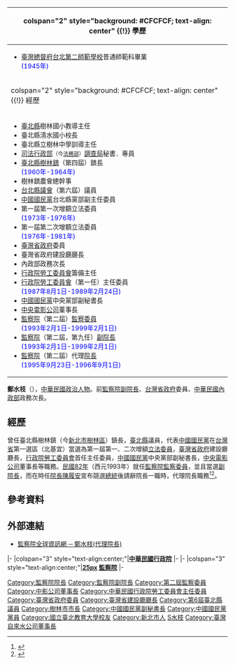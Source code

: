 {{Infobox_Prime_Minister
| name = 鄭水枝
| image = [[File:鄭水枝.jpg|235px]]
| sex = 男
| order = {{ROC}}[[監察院院長|監察院院長]]（代理）
| term_start = 1995年9月23日
| term_end =  1996年9月1日
| predecessor = [[陳履安|陳履安]]
| successor = [[王作榮|王作榮]]
| president = [[李登輝|李登輝]]
| order2 = {{ROC}}第9任[[監察院副院長|監察院副院長]]
| term_start2 = 1993年2月1日
| term_end2 = 1999年2月1日
| predecessor2 = [[林榮三|林榮三]]
| successor2 = [[陳孟鈴|陳孟鈴]] 
| 1blankname2  = 監察院院長
| 1namedata2   = [[陳履安|陳履安]]<br>[[王作榮|王作榮]]
| order3 = {{ROC}}第1任[[中華民國勞動部|行政院勞工委員會]]主任委員
| term_start3 = 1987年8月1日
| term_end3 = 1989年2月24日
| predecessor3 = 
| successor3 = [[趙守博|趙守博]] 
| birth_date = 1926年
| birth_place = {{TWN-JPN}}[[台北州|台北州]]
| death_date = {{death date and age|2020|4|17|1926|0|0}}
| death_place = {{TWN}}
| nationality = {{ROC}}
| constituency = 
| spouse = 
| children = 
| party = {{Kmt|25px}}
| profession = 
| religion = 
| signature = 
| footnotes = 
}}
{| class="infobox bordered" style="width: 21em; font-size: 90%; text-align: left; float:right;" cellpadding="3"
|-
! colspan="2" style="background: #CFCFCF; text-align: center" {{!}} 學歷
|- 
| colspan="2" style="font-size: 90%" |<div style="text-align: left">
* [[臺灣總督府|臺灣總督府]][[國立臺北教育大學|台北第二師範學校]]普通師範科畢業<br><span style="color: blue;">(1945年)</span></div>
|-
! colspan="2" style="background: #CFCFCF; text-align: center" {{!}} 經歷
|- 
| colspan="2" style="font-size: 90%" |<div style="text-align: left">
* [[新北市|臺北縣]]樹林國小教導主任
* 臺北縣清水國小校長
* 臺北縣立樹林中學訓導主任
* [[司法行政部|司法行政部]]<small>（今[[中華民國法務部|法務部]]）</small>[[法務部調查局|調查局]]秘書．專員
* [[新北市|臺北縣]][[樹林區|樹林鎮]]（第四屆）鎮長<br><span style="color: blue;">(1960年-1964年)</span>
* 樹林鎮農會總幹事
* [[台北縣議會|台北縣議會]]（第六屆）議員
* [[中國國民黨|中國國民黨]]台北縣黨部副主任委員
* 第一屆第一次增額立法委員<br><span style="color: blue;">(1973年-1976年)</span>
* 第一屆第二次增額立法委員<br><span style="color: blue;">(1976年-1981年)</span>
* [[臺灣省政府|臺灣省政府]]委員
* 臺灣省政府建設廳廳長
* 內政部政務次長
* [[行政院勞工委員會|行政院勞工委員會]]籌備主任
* [[行政院勞工委員會|行政院勞工委員會]]（第一任）主任委員<br><span style="color: blue;">(1987年8月1日-1989年2月24日)</span>
* [[中國國民黨|中國國民黨]]中央黨部副秘書長
* [[中央電影公司|中央電影公司]]董事長
* [[監察院|監察院]]（第二屆）[[監察委員|監察委員]]<br><span style="color: blue;">(1993年2月1日-1999年2月1日)</span>
* [[監察院|監察院]]（第二屆，第九任）[[監察院副院長|副院長]]<br><span style="color: blue;">(1993年2月1日-1999年2月1日)</span>
* [[監察院|監察院]]（第二屆）代理[[監察院院長|院長]]<br><span style="color: blue;">(1995年9月23日-1996年9月1日)</span>
</div>
|}

'''鄭水枝'''（{{bd|1926年||2020年|4月17日<ref>https://tw.news.yahoo.com/%E4%BA%AB%E8%80%86%E5%A3%BD94%E6%AD%B2-%E5%89%8D%E7%9B%A3%E9%99%A2%E4%BB%A3%E9%99%A2%E9%95%B7%E9%84%AD%E6%B0%B4%E6%9E%9D%E8%BE%AD%E4%B8%96-201023633.html</ref>|catIdx=Zheng鄭}}），[[中華民國|中華民國]][[政治人物|政治人物]]。前[[監察院副院長|監察院副院長]]、[[台灣省政府|台灣省政府]]委員、[[中華民國內政部|中華民國內政部]]政務次長。

== 經歷 ==
曾任臺北縣樹林鎮（今[[新北市|新北市]][[樹林區|樹林區]]）鎮長，[[新北市|臺北縣]]議員，代表[[中國國民黨|中國國民黨]]在[[台灣省|台灣省]]第一選區（北基宜）當選為第一屆第一、二次增額[[立法委員|立法委員]]，[[臺灣省政府|臺灣省政府]]建設廳廳長，[[行政院|行政院]][[行政院勞工委員會|勞工委員會]]首任主任委員，[[中國國民黨|中國國民黨]]中央黨部副秘書長，[[中央電影公司|中央電影公司]]董事長等職務。[[民國82年|民國82年]]（西元1993年）就任[[監察院|監察院]][[監察委員|監察委員]]，並且當選[[監察院副院長|副院長]]，而在時任[[監察院院長|院長]][[陳履安|陳履安]]宣布競選[[中華民國總統|總統]]後請辭院長一職時，代理院長職務<ref>{{Cite web |url=http://npl.ly.gov.tw/do/www/commissionerInfo?id=1243&expireBack=01&expire=01&act=exp&keyword=&orderBy=name&nameOrder=true&eleDisOrder=false |title=立法院國會圖書館 第１屆立法委員個人資料 鄭水枝 |accessdate=2008-08-02 |archive-date=2015-01-07 |archive-url=https://web.archive.org/web/20150107174835/http://npl.ly.gov.tw/do/www/commissionerInfo?id=1243&expireBack=01&expire=01&act=exp&keyword=&orderBy=name&nameOrder=true&eleDisOrder=false |dead-url=no }}</ref><ref>{{cite web|language=zh-tw|url=http://r8.ntue.edu.tw/elite/01/01-06.htm|title=民國八十五年第一屆傑出校友-鄭水枝|publisher=[[國立臺北教育大學|國立臺北教育大學]]|date=2011-03-13|accessdate=2011-03-13|archive-url=https://web.archive.org/web/20150107184434/http://r8.ntue.edu.tw/elite/01/01-06.htm|archive-date=2015-01-07|dead-url=yes}}</ref>。

== 參考資料 ==
{{reflist}}

== 外部連結 ==
* [https://web.archive.org/web/20190614044947/https://www.cy.gov.tw/mp.asp?mp=1 監察院全球資訊網 ─ 鄭水枝(代理院長)]


{{start box}}
{{s-off}}
|-
|colspan="3" style="text-align:center;"|'''[[中華民國|中華民國]][[行政院|行政院]]'''
|-
{{s-none|首任}}
{{s-title|[[行政院勞工委員會|行政院勞工委員會]]主任委員<small><br>第一任<br>1987年8月1日－1989年2月24日}}
{{s-after|[[趙守博|趙守博]]}}
|-
|colspan="3" style="text-align:center;"|'''[[file:Emblem_of_Control_Yuan.svg|25px]] [[監察院|監察院]]'''
|-
{{s-before|[[林榮三|林榮三]]}}
{{s-title|[[監察院|監察院]][[監察院副院長|副院長]]<small><br>第九任<br>1993年2月1日－1999年1月31日}}
{{s-after|[[陳孟鈴|陳孟鈴]]}}
{{s-before|[[陳履安|陳履安]]}}
{{s-title|[[監察院|監察院]][[監察院院長|院長]]<small><br>代理<br>1995年9月23日－1996年8月31日}}
{{s-after|[[王作榮|王作榮]]}}
{{end box}}
{{中華民國監察院副院長}}
{{中華民國監察院院長}}
{{中華民國第一屆第一次增額立法委員}}
{{中華民國第一屆第二次增額立法委員}}
{{DEFAULTSORT:Z鄭水枝}}

[[Category:監察院院長|Category:監察院院長]]
[[Category:監察院副院長|Category:監察院副院長]]
[[Category:第二屆監察委員|Category:第二屆監察委員]]
[[Category:中影公司董事長|Category:中影公司董事長]]
[[Category:中華民國行政院勞工委員會主任委員|Category:中華民國行政院勞工委員會主任委員]]
[[Category:臺灣省政府委員|Category:臺灣省政府委員]]
[[Category:臺灣省建設廳廳長|Category:臺灣省建設廳廳長]]
[[Category:第6屆臺北縣議員|Category:第6屆臺北縣議員]]
[[Category:樹林市市長|Category:樹林市市長]]
[[Category:中國國民黨副秘書長|Category:中國國民黨副秘書長]]
[[Category:中國國民黨黨員|Category:中國國民黨黨員]]
[[Category:國立臺北教育大學校友|Category:國立臺北教育大學校友]]
[[Category:新北市人|Category:新北市人]]
[[Category:鄭姓|S水枝]]
[[Category:臺灣自來水公司董事長|Category:臺灣自來水公司董事長]]